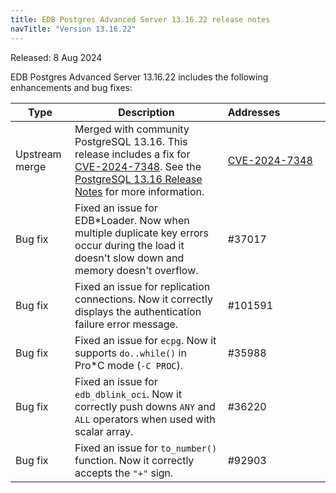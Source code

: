 ```yaml
---
title: EDB Postgres Advanced Server 13.16.22 release notes
navTitle: "Version 13.16.22"
---
```


Released: 8 Aug 2024

EDB Postgres Advanced Server 13.16.22 includes the following enhancements and bug fixes:

| Type           | Description                                                                                                                                         | Addresses&nbsp;&nbsp;&nbsp;&nbsp;&nbsp;&nbsp;&nbsp;&nbsp;&nbsp;&nbsp;&nbsp;&nbsp;&nbsp;&nbsp;&nbsp; |
|----------------|-----------------------------------------------------------------------------------------------------------------------------------------------------|-----------------------------------------------------------------------------------------------------|
| Upstream merge | Merged with community PostgreSQL 13.16. This release includes a fix for [CVE-2024-7348](https://www.postgresql.org/support/security/CVE-2024-7348/). See the [PostgreSQL 13.16 Release Notes](https://www.postgresql.org/docs/release/13.16/) for more information. | [CVE-2024-7348](https://www.postgresql.org/support/security/CVE-2024-7348/)                                                                                                    |
| Bug&nbsp;fix   | Fixed an issue for EDB*Loader. Now when multiple duplicate key errors occur during the load it doesn't slow down and memory doesn't overflow.       | #37017                                                                                              |
| Bug&nbsp;fix   | Fixed an issue for replication connections. Now it correctly displays the authentication failure error message.                                     | #101591                                                                                             |
| Bug&nbsp;fix   | Fixed an issue for `ecpg`. Now it supports `do..while()` in Pro*C mode (`-C PROC`).                                                                 | #35988                                                                                              |
| Bug&nbsp;fix   | Fixed an issue for `edb_dblink_oci`. Now it correctly push downs `ANY` and `ALL` operators when used with scalar array.                             | #36220                                                                                              |
| Bug&nbsp;fix   | Fixed an issue for `to_number()` function. Now it correctly accepts the `"+"` sign.                                                                 | #92903                                                                                              |
